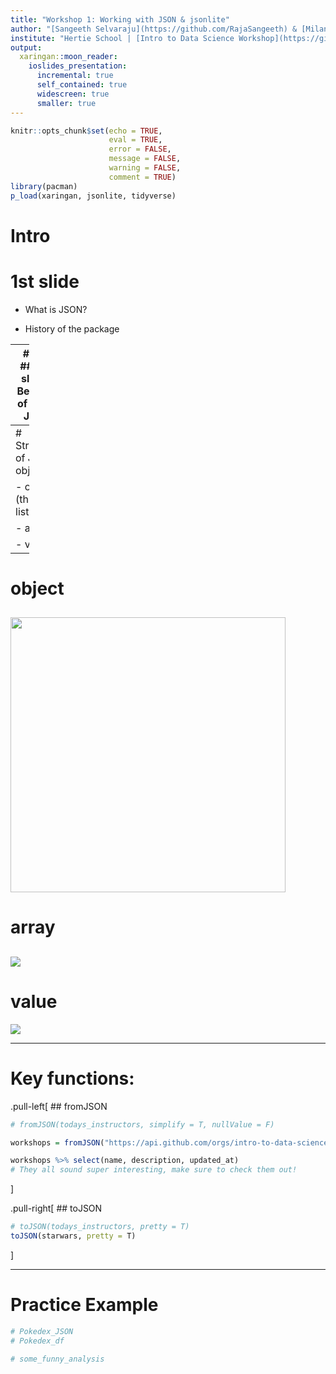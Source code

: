 ```yaml
---
title: "Workshop 1: Working with JSON & jsonlite"
author: "[Sangeeth Selvaraju](https://github.com/RajaSangeeth) & [Milan Schröder](https://github.com/milanschroeder)"
institute: "Hertie School | [Intro to Data Science Workshop](https://github.com/intro-to-data-science-21-workshop)"
output: 
  xaringan::moon_reader:
    ioslides_presentation:
      incremental: true
      self_contained: true
      widescreen: true
      smaller: true
---
```


```r
knitr::opts_chunk$set(echo = TRUE,
                      eval = TRUE,
                      error = FALSE,
                      message = FALSE,
                      warning = FALSE,
                      comment = TRUE)
library(pacman)
p_load(xaringan, jsonlite, tidyverse)
```

# Intro

# 1st slide
- What is JSON?

- History of the package

---
#Intro
## 2nd slide
- Benefits of using JSON

- Where is it used?

---
# Structure of JSON objects

- object (think: list in R)

- array

- value
---
# object
<img src="https://www.json.org/img/object.png" height=440>
---
# array
<img src="https://www.json.org/img/array.png" heght=440>
---
# value
<img src="https://www.json.org/img/value.png" heght=440>

---

# Key functions:

.pull-left[
## fromJSON

```r
# fromJSON(todays_instructors, simplify = T, nullValue = F)

workshops = fromJSON("https://api.github.com/orgs/intro-to-data-science-21-workshop/repos")

workshops %>% select(name, description, updated_at)
# They all sound super interesting, make sure to check them out!
```

]

.pull-right[
## toJSON

```r
# toJSON(todays_instructors, pretty = T)
toJSON(starwars, pretty = T)
```
]

---
# Practice Example

```r
# Pokedex_JSON
# Pokedex_df

# some_funny_analysis
```

